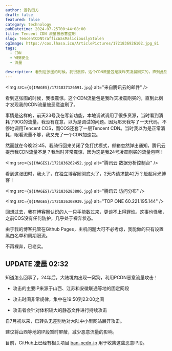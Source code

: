 ```yaml
---
author: 游钓四方
draft: false
featured: false
category: technology
pubDatetime: 2024-07-25T00:44+08:00
title: Tencent CDN 流量被恶意盗刷
slug: TencentCDNtrafficWasMaliciouslyStolen
ogImage: https://cos.lhasa.icu/ArticlePictures/1721836926102.jpg_81
tags:
  - CDN
  - WEB安全
  - 流量
  
description: 看到这张图的时候，我很震惊。这个CDN流量包是我昨天凌晨刚买的，直到此刻才发现我的CDN流量被恶意盗刷了
---
```



<Img src={`${IMAGES}/1721837126591.jpg`} alt="来自腾讯云的邮件" />

看到这张图的时候，我很震惊。这个CDN流量包是我昨天凌晨刚买的，直到此刻才发现我的CDN流量被恶意盗刷了。

事情是这样的，前天23号我在写新功能，本地调试调用了很多资源，当时看到消耗了90G的流量，我没有在意，以为是调试的问题。因为那天我写了一天代码，不停地调用Tencent COS，而COS还套了一层Tencent CDN。当时我以为是正常消耗，眼看流量不够，我又充了一个CDN加速包。

然而就在今晚22:45，我骑行回来关闭了免打扰模式，邮箱忽然弹出通知，腾讯云提示我CDN流量不足？我当时非常震惊，因为这是我24号凌晨刚买的流量包啊！

<Img src={`${IMAGES}/1721836262452.jpg`} alt="腾讯云 数据分析控制台" />

看到这张图时，我火了，在独立博客圈彻底火了，2天内请求数42万？赶超月光博客！

<Img src={`${IMAGES}/1721836283806.jpg`} alt="腾讯云 访问分布" />

<Img src={`${IMAGES}/1721836308939.jpg`} alt="TOP ONE 60.221.195.144" />

回想过去，我在博客圈认识的人一只手能数过来，更谈不上得罪谁。这事也怪我，之前COS没有任何防护，几乎处于裸奔状态。

由于我的博客托管在Github Pages，主机问题大可不必考虑，我能做的只有设置黑白名单和周期限流。

不再裸奔，已老实。

## UPDATE 凌晨 02:32

知道怎么回事了，24年后，大陆境内出现一窝狗，利用PCDN恶意流量攻击！

* 攻击的主要IP来源于山西、江苏和安徽联通等地的固定网段

* 攻击时间非常规律，集中在19:50到23:00之间

* 攻击者会针对体积较大的静态文件进行持续攻击

自7月初以来，已转头无差别地对大陆中小型网站展开攻击。

建议将山西等地的IP段暂时屏蔽，减少恶意流量的影响。

目前，GitHub上已经有相关项目 [ban-pcdn-ip][1] 用于收集这些恶意IP段。

[1]: https://github.com/unclemcz/ban-pcdn-ip?tab=readme-ov-file